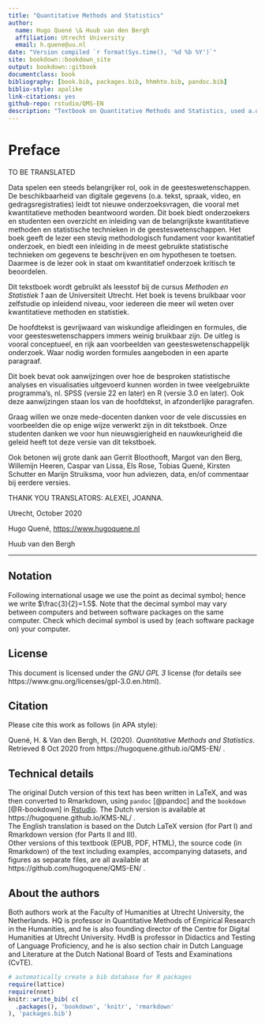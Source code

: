 ```yaml
--- 
title: "Quantitative Methods and Statistics"
author:
  name: Hugo Quené \& Huub van den Bergh
  affiliation: Utrecht University
  email: h.quene@uu.nl
date: "Version compiled `r format(Sys.time(), '%d %b %Y')`"
site: bookdown::bookdown_site
output: bookdown::gitbook
documentclass: book
bibliography: [book.bib, packages.bib, hhmhto.bib, pandoc.bib]
biblio-style: apalike
link-citations: yes
github-repo: rstudio/QMS-EN
description: "Textbook on Quantitative Methods and Statistics, used a.o. in undergraduate course Methods and Statistics 1 (TL2V17002), BA Linguistics, Utrecht University, the Netherlands."
---
```


# Preface {-}

TO BE TRANSLATED 

Data spelen een steeds belangrijker rol, ook in de geesteswetenschappen. 
De beschikbaarheid van digitale gegevens  (o.a. tekst, spraak, video, en gedragsregistraties) leidt tot nieuwe onderzoeksvragen, die vooral met kwantitatieve methoden beantwoord worden. 
Dit boek biedt onderzoekers en studenten een overzicht en inleiding van de belangrijkste kwantitatieve methoden en statistische technieken in de geesteswetenschappen. Het boek geeft de lezer een stevig methodologisch fundament voor kwantitatief onderzoek, en biedt een inleiding in de meest gebruikte statistische technieken om gegevens te beschrijven en om hypothesen te toetsen. Daarmee is de lezer ook in staat om kwantitatief onderzoek kritisch te beoordelen.

Dit tekstboek wordt gebruikt als leesstof bij de cursus *Methoden en Statistiek 1* aan de Universiteit Utrecht. Het boek is tevens bruikbaar voor zelfstudie op inleidend niveau, voor iedereen die meer wil weten over kwantitatieve methoden en statistiek. 

De hoofdtekst is gevrijwaard van wiskundige afleidingen en formules, die voor geesteswetenschappers immers weinig bruikbaar zijn. De uitleg is vooral conceptueel, en rijk aan voorbeelden van geesteswetenschappelijk onderzoek. Waar nodig worden formules aangeboden in een aparte paragraaf. 

Dit boek bevat ook aanwijzingen over hoe de besproken statistische analyses en visualisaties uitgevoerd kunnen worden in twee veelgebruikte programma's, nl. SPSS (versie 22 en later) en R (versie 3.0 en later). Ook deze aanwijzingen staan los van de hoofdtekst, in afzonderlijke paragrafen. 

Graag willen we onze mede-docenten danken voor de vele discussies en voorbeelden die op enige wijze verwerkt zijn in dit tekstboek. Onze studenten danken we voor hun nieuwsgierigheid en nauwkeurigheid die geleid heeft tot deze versie van dit tekstboek.  

Ook betonen wij grote dank aan 
Gerrit Bloothooft, 
Margot van den Berg, 
Willemijn Heeren, 
Caspar van Lissa,
Els Rose, 
Tobias Quené, 
Kirsten Schutter
en Marijn Struiksma, 
voor hun adviezen, data, en/of commentaar bij eerdere versies.

THANK YOU TRANSLATORS: ALEXEI, JOANNA.

Utrecht, October 2020

Hugo Quené, <https://www.hugoquene.nl>

Huub van den Bergh

---

## Notation {-}

Following international usage we use the point as decimal symbol; hence we write $\frac{3}{2}=1.5$. Note that the decimal symbol may vary between computers and between software packages on the same computer. Check which decimal symbol is used by (each software package on) your computer. 

## License {-}

This document is licensed under the _GNU GPL 3_ license (for details see 
https://www.gnu.org/licenses/gpl-3.0.en.html). 

## Citation {-}

Please cite this work as follows (in APA style):

Quené, H. \& Van den Bergh, H. (2020). *Quantitative Methods and Statistics*. 
Retrieved 8 Oct 2020 from https://hugoquene.github.io/QMS-EN/ .

## Technical details {-}

The original Dutch version of this text has been written in LaTeX, and was then converted to Rmarkdown, using `pandoc` [@pandoc] and the `bookdown` [@R-bookdown] in [Rstudio](https://www.rstudio.com). The Dutch version is available at https://hugoquene.github.io/KMS-NL/ . \
The English translation is based on the Dutch LaTeX version (for Part I) and Rmarkdown version (for Parts II and III). \
Other versions of this textbook (EPUB, PDF, HTML), the source code (in Rmarkdown) of the text including examples, accompanying datasets, and figures as separate files, are all available at  https://github.com/hugoquene/QMS-EN/ . 

## About the authors {-}

Both authors work at the Faculty of Humanities at Utrecht University, the Netherlands.
HQ is professor in Quantitative Methods of Empirical Research in the Humanities, and he is also founding director of the Centre for Digital Humanities at Utrecht University. HvdB is professor in Didactics and Testing of Language Proficiency, and he is also section chair in Dutch Language and Literature at the Dutch National Board of Tests and Examinations (CvTE).

```r
# automatically create a bib database for R packages
require(lattice)
require(nnet)
knitr::write_bib( c(
  .packages(), 'bookdown', 'knitr', 'rmarkdown'
), 'packages.bib')
```
